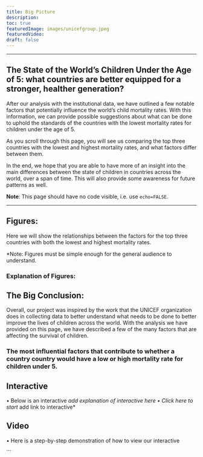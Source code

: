 ```yaml
---
title: Big Picture
description:
toc: true
featuredImage: images/unicefgroup.jpeg
featuredVideo:
draft: false
---
```


---

## The State of the World's Children Under the Age of 5: what countries are better equipped for a stronger, healther generation? 

After our analysis with the institutional data, we have outlined a few notable factors that potentially influence the world's child mortality rates. With this information, we can provide possible suggestions about what can be done to uphold the standards of the countries with the lowest mortality rates for children under the age of 5. 


As you scroll through this page, you will see us comparing the top three countries with the lowest and highest mortality rates, and what factors differ between them. 


In the end, we hope that you are able to have more of an insight into the main differences between the state of children in countries across the world, over a span of time. This will also provide some awareness for future patterns as well. 

  
**Note**: This page should have no code visible, i.e. use `echo=FALSE`.  

---

## Figures: 

Here we will show the relationships between the factors for the top three countries with both the lowest and highest mortality rates. 

*Note: Figures must be simple enough for the general audience to understand. 




### Explanation of Figures: 



## The Big Conclusion: 

Overall, our project was inspired by the work that the UNICEF organization does in collecting data to better understand what needs to be done to better improve the lives of children across the world. With the analysis we have provided on this page, we have described a few of the many factors that are affecting the survival of children. 

### The most influential factors that contribute to whether a country country would have a low or high mortality rate for children under 5.  


## Interactive 
•	Below is an interactive *add explanation of interactive here
•	Click here to start *add link to interactive* 


## Video 

•	Here is a step-by-step demonstration of how to view our interactive

```



